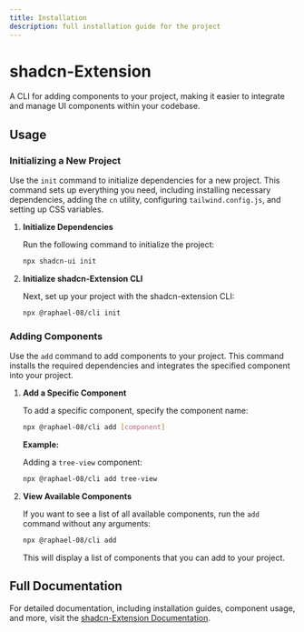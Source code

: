 ```yaml
---
title: Installation
description: full installation guide for the project
---
```


# shadcn-Extension

A CLI for adding components to your project, making it easier to integrate and manage UI components within your codebase.

## Usage

### Initializing a New Project

Use the `init` command to initialize dependencies for a new project. This command sets up everything you need, including installing necessary dependencies, adding the `cn` utility, configuring `tailwind.config.js`, and setting up CSS variables.

1. **Initialize Dependencies**

   Run the following command to initialize the project:

   ```bash
   npx shadcn-ui init
   ```

2. **Initialize shadcn-Extension CLI**

   Next, set up your project with the shadcn-extension CLI:

   ```bash
   npx @raphael-08/cli init
   ```

### Adding Components

Use the `add` command to add components to your project. This command installs the required dependencies and integrates the specified component into your project.

1. **Add a Specific Component**

   To add a specific component, specify the component name:

   ```bash
   npx @raphael-08/cli add [component]
   ```

   **Example:**

   Adding a `tree-view` component:

   ```bash
   npx @raphael-08/cli add tree-view
   ```

2. **View Available Components**

   If you want to see a list of all available components, run the `add` command without any arguments:

   ```bash
   npx @raphael-08/cli add
   ```

   This will display a list of components that you can add to your project.

## Full Documentation

For detailed documentation, including installation guides, component usage, and more, visit the [shadcn-Extension Documentation](https://shadcn-extension.vercel.app/docs/installation).
